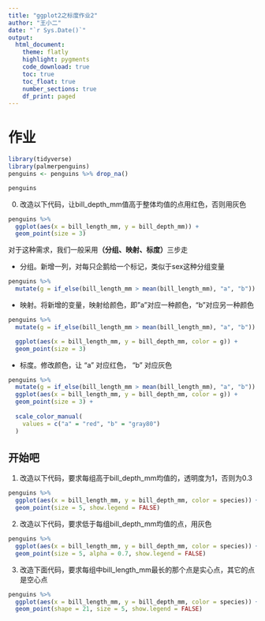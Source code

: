 ```yaml
---
title: "ggplot2之标度作业2"
author: "王小二"
date: "`r Sys.Date()`"
output: 
  html_document:
    theme: flatly
    highlight: pygments
    code_download: true
    toc: true
    toc_float: true
    number_sections: true
    df_print: paged
---
```





# 作业

```r
library(tidyverse)
library(palmerpenguins)
penguins <- penguins %>% drop_na()

penguins
```


0. 改造以下代码，让bill_depth_mm值高于整体均值的点用红色，否则用灰色

```r
penguins %>% 
  ggplot(aes(x = bill_length_mm, y = bill_depth_mm)) +
  geom_point(size = 3)
```


对于这种需求，我们一般采用**（分组、映射、标度）**三步走

- 分组。新增一列，对每只企鹅给一个标记，类似于sex这种分组变量

```r
penguins %>% 
  mutate(g = if_else(bill_length_mm > mean(bill_length_mm), "a", "b"))
```



- 映射。将新增的变量，映射给颜色，即"a"对应一种颜色，"b"对应另一种颜色

```r
penguins %>% 
  mutate(g = if_else(bill_length_mm > mean(bill_length_mm), "a", "b")) %>% 

  ggplot(aes(x = bill_length_mm, y = bill_depth_mm, color = g)) +
  geom_point(size = 3)
```



- 标度。修改颜色，让 "a" 对应红色， "b" 对应灰色 

```r
penguins %>% 
  mutate(g = if_else(bill_length_mm > mean(bill_length_mm), "a", "b")) %>% 
  ggplot(aes(x = bill_length_mm, y = bill_depth_mm, color = g)) +
  geom_point(size = 3) +
  
  scale_color_manual(
    values = c("a" = "red", "b" = "gray80")
  )
```



## 开始吧


1. 改造以下代码，要求每组高于bill_depth_mm均值的，透明度为1，否则为0.3
```r
penguins %>% 
  ggplot(aes(x = bill_length_mm, y = bill_depth_mm, color = species)) +
  geom_point(size = 5, show.legend = FALSE)
```




2. 改造以下代码，要求低于每组bill_depth_mm均值的点，用灰色
```r
penguins %>% 
  ggplot(aes(x = bill_length_mm, y = bill_depth_mm, color = species)) +
  geom_point(size = 5, alpha = 0.7, show.legend = FALSE)
```





3. 改造下面代码，要求每组中bill_length_mm最长的那个点是实心点，其它的点是空心点
```r
penguins %>% 
  ggplot(aes(x = bill_length_mm, y = bill_depth_mm, color = species)) +
  geom_point(shape = 21, size = 5, show.legend = FALSE)
```




